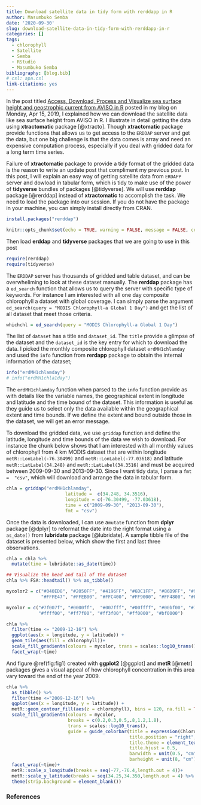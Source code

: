 ```yaml
---
title: Download satellite data in tidy form with rerddapp in R
author: Masumbuko Semba
date: '2020-09-30'
slug: download-satellite-data-in-tidy-form-with-rerddapp-in-r
categories: []
tags:
  - chlorophyll
  - Satellite
  - Semba
  - RStudio
  - Masumbuko Semba
bibliography: [blog.bib]
# csl: apa.csl
link-citations: yes
---
```



In the post titled [Access, Download, Process and VIsualize sea surface height and geostrophic current from AVISO in R](https://semba-blog.netlify.app/04/15/2019/access-download-process-and-visualize-sea-surface-height-and-geostrophic-current-from-aviso-in-r/) posted in my blog on Monday, Apr 15, 2019, I explained how we can download the satellite data like sea surface height from AVISO in R. I illustrate in detail getting the data using **xtractomatic** package [@xtracto]. Though **xtractomatic** package provide functions that allows us to get access to the `ERDDAP` server and get the data, but one big challenge is that the data comes is array and need an expensive computation process, especially if you deal with gridded data for a long term time series. 

Failure of **xtractomatic** package to provide a tidy format of the gridded data is the reason to write an update post that compliment my previous post. In this post, I will explain an easy way of getting satellite data from `ERDAPP` server and dowload in tabular form, which is tidy to make use of the power of **tidyverse** bundles of packages [@tidyverse]. We will use **rerddap** package [@rerddap] instead of **xtractomatic** to accomplish the task. We need to load the package into our session. If you do not have the package in your machine, you can simply install directly from CRAN. 

```r
install.packages("rerddap")
```


```r
knitr::opts_chunk$set(echo = TRUE, warning = FALSE, message = FALSE, comment = "")
```

Then load **erddap** and **tidyverse** packages that we are going to use in this post

```r
require(rerddap)
require(tidyverse)
```

The `ERDDAP` server has thousands of gridded and table dataset, and can be overwheliming to look at these dataset manually. The **rerddap** package has a `ed_search` function that allows us to query the server with specific type of keywords. For instance I am interested with all one day composite chlorophyll a dataset with global coverage. I can simply parse the argument `ed_search(query = "MODIS Chlorophyll-a Global 1 Day")` and get the list of all dataset that meet those criteria. 

```r

whichchl = ed_search(query = "MODIS Chlorophyll-a Global 1 Day")
```

The list of `dataset` has a title and `dataset_id`. The `title` provide a glimpse of the dataset and the `dataset_id` is the key entry for which to download the data. I picked the monthly composite chlorophyll dataset `erdMH1chlamday`  and used the `info` function from **rerdapp** package to obtain the internal information of the dataset;

```r
info("erdMH1chlamday")
# info("erdMH1chla1day")
```

The `erdMH1chlamday` function when parsed to the `info` function provide as with details like the variable names, the geographical extent in longitude and latitude and the time bound of the dataset. This information is useful as they guide us to select only the data available within the geographical extent and time bounds. If we define the extent and bound outside those in the dataset, we will get an error message.

To download the gridded data, we use `griddap` function and define the latitude, longitude and time bounds of the data we wish to download. For instance the chunk below shows that I am interested with all monthly values of chlorophyll from 4 km MODIS dataset that are within longitude `metR::LonLabel(-76.30499)` and `metR::LonLabel(-77.03618)` and latitude `metR::LatLabel(34.248)` and `metR::LatLabel(34.3516)` and must be acquired between 2009-09-30 and 2013-09-30. Since I want tidy data, I parse a `fmt =  "csv"`, which will download and arrange the data in tabular form.


```r
chla = griddap("erdMH1chlamday", 
                      latitude =  c(34.248, 34.3516),
                      longitude = c(-76.30499, -77.03618),
                      time = c("2009-09-30", "2013-09-30"), 
                      fmt = "csv")
```

Once the data is downloaded, I can use a`mutate` function from **dplyr** package [@dplyr] to reformat the date into the right format using a `as_date()` from **lubridate** package [@lubridate]. A sample tibble file of the dataset is presented below, which show the first and last three observations. 

```r
chla = chla %>% 
  mutate(time = lubridate::as_date(time))

## Visualize the head and tail of the dataset
chla %>% FSA::headtail() %>% as_tibble() 
```


```r
mycolor2 = c("#040ED8", "#2050FF", "#4196FF", "#6DC1FF", "#86D9FF", "#9CEEFF", "#AFF5FF", "#CEFFFF",
             "#FFFE47", "#FFEB00", "#FFC400", "#FF9000", "#FF4800", "#FF0000", "#D50000", "#9E0000")

mycolor = c("#7f007f", "#0000ff",  "#007fff", "#00ffff", "#00bf00", "#7fdf00",
            "#ffff00", "#ff7f00", "#ff3f00", "#ff0000", "#bf0000")
```


```r
chla %>%
  filter(time <= "2009-12-16") %>%
  ggplot(aes(x = longitude, y = latitude)) +
  geom_tile(aes(fill = chlorophyll))+
  scale_fill_gradientn(colours = mycolor, trans = scales::log10_trans())+
  facet_wrap(~time)
```

And figure \@ref(fig:fig1) created with **ggplot2** [@ggplot] and **metR** [@metr] packages gives a visual appeal of how chlorophyll concentration in this area vary toward the end of the year 2009.

```r
chla %>%
  as_tibble() %>% 
  filter(time <="2009-12-16") %>%
  ggplot(aes(x = longitude, y = latitude)) +
  metR::geom_contour_fill(aes(z = chlorophyll), bins = 120, na.fill = TRUE)+
  scale_fill_gradientn(colours = mycolor, 
                       breaks = c(0.2,0.3,0.5,.8,1.2,1.8),
                       trans = scales::log10_trans(), 
                       guide = guide_colorbar(title = expression(Chlorophyll-a~(mgm^{-3})),
                                              title.position = "right", 
                                              title.theme = element_text(angle = 90),
                                              title.hjust = 0.5,
                                              barwidth = unit(0.5, "cm"),
                                              barheight = unit(8, "cm")))+
  facet_wrap(~time)+
  metR::scale_x_longitude(breaks = seq(-77,-76.4,length.out = 4))+
  metR::scale_y_latitude(breaks = seq(34.25,34.350,length.out = 4) %>% round(2))+
  theme(strip.background = element_blank())
```

### References

